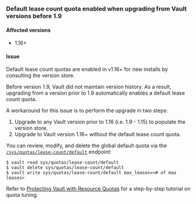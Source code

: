 ### Default lease count quota enabled when upgrading from Vault versions before 1.9

#### Affected versions

- 1.16+

#### Issue

Default lease count quotas are enabled in v1.16+ for new installs by consulting
the version store.

Before version 1.9, Vault did not maintain version history. As a result,
upgrading from a version prior to 1.9 automatically enables a default lease
count quota.

A workaround for this issue is to perform the upgrade in two steps:

1. Upgrade to any Vault version prior to 1.16 (i.e. 1.9 - 1.15) to populate the
   version store.
2. Upgrade to Vault version 1.16+ without the default lease
   count quota.

You can review, modify, and delete the global default quota via the
[`/sys/quotas/lease-count/default`](/vault/api-docs/system/lease-count-quotas)
endpoint:

```shell-session
$ vault read sys/quotas/lease-count/default
$ vault delete sys/quotas/lease-count/default
$ vault write sys/quotas/lease-count/default max_leases=<# of max leases>
```

Refer to [Protecting Vault with Resource
Quotas](/vault/tutorials/operations/resource-quotas) for a step-by-step tutorial
on quota tuning.
